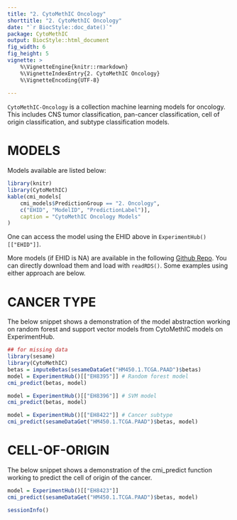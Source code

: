 ```yaml
---
title: "2. CytoMethIC Oncology"
shorttitle: "2. CytoMethIC Oncology"
date: "`r BiocStyle::doc_date()`"
package: CytoMethIC
output: BiocStyle::html_document
fig_width: 6
fig_height: 5
vignette: >
    %\VignetteEngine{knitr::rmarkdown}
    %\VignetteIndexEntry{2. CytoMethIC Oncology}
    %\VignetteEncoding{UTF-8}
    
---
```


`CytoMethIC-Oncology` is a collection machine learning models for
oncology. This includes CNS tumor classification, pan-cancer classification,
cell of origin classification, and subtype classification models.

# MODELS

Models available are listed below:

```r
library(knitr)
library(CytoMethIC)
kable(cmi_models[
    cmi_models$PredictionGroup == "2. Oncology",
    c("EHID", "ModelID", "PredictionLabel")],
    caption = "CytoMethIC Oncology Models"
)
```

One can access the model using the EHID above in
`ExperimentHub()[["EHID"]]`.

More models (if EHID is NA) are available in the following [Github
Repo](https://github.com/zhou-lab/CytoMethIC_models/tree/main/models).  You can
directly download them and load with `readRDS()`. Some examples using either
approach are below.

# CANCER TYPE

The below snippet shows a demonstration of the model abstraction working on
random forest and support vector models from CytoMethIC models on
ExperimentHub.

```r
## for missing data
library(sesame)
library(CytoMethIC)
betas = imputeBetas(sesameDataGet("HM450.1.TCGA.PAAD")$betas)
model = ExperimentHub()[["EH8395"]] # Random forest model
cmi_predict(betas, model)

model = ExperimentHub()[["EH8396"]] # SVM model
cmi_predict(betas, model)

model = ExperimentHub()[["EH8422"]] # Cancer subtype
cmi_predict(sesameDataGet("HM450.1.TCGA.PAAD")$betas, model)
```

# CELL-OF-ORIGIN

The below snippet shows a demonstration of the cmi_predict function working to
predict the cell of origin of the cancer.

```r
model = ExperimentHub()[["EH8423"]]
cmi_predict(sesameDataGet("HM450.1.TCGA.PAAD")$betas, model)
```

```r
sessionInfo()
```
